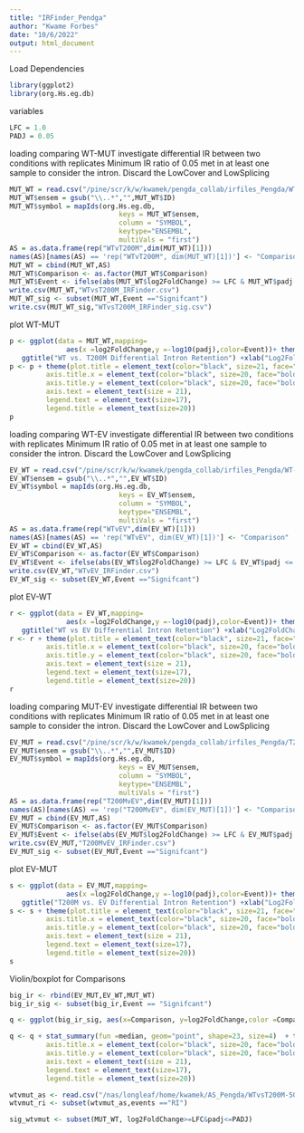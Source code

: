 ```yaml
---
title: "IRFinder_Pendga"
author: "Kwame Forbes"
date: "10/6/2022"
output: html_document
---
```

Load Dependencies
```r
library(ggplot2)
library(org.Hs.eg.db)
```
variables
```r
LFC = 1.0
PADJ = 0.05
```



loading comparing WT-MUT
investigate differential IR between two conditions with replicates 
Minimum IR ratio of  0.05 met in at least one sample to consider the intron.
Discard the LowCover and LowSplicing 
```r
MUT_WT = read.csv("/pine/scr/k/w/kwamek/pengda_collab/irfiles_Pengda/WT-MUT-Analysis_2/MUT_WT_DESeq2.tsv",sep = "\t")
MUT_WT$ensem = gsub("\\..*","",MUT_WT$ID)
MUT_WT$symbol = mapIds(org.Hs.eg.db,
                           keys = MUT_WT$ensem,
                           column = "SYMBOL",
                           keytype="ENSEMBL",
                           multiVals = "first")
AS = as.data.frame(rep("WTvT200M",dim(MUT_WT)[1]))
names(AS)[names(AS) == 'rep("WTvT200M", dim(MUT_WT)[1])'] <- "Comparison"
MUT_WT = cbind(MUT_WT,AS)
MUT_WT$Comparison <- as.factor(MUT_WT$Comparison)
MUT_WT$Event <- ifelse(abs(MUT_WT$log2FoldChange) >= LFC & MUT_WT$padj <= PADJ,"Signifcant","Not Significant")
write.csv(MUT_WT,"WTvsT200M_IRFinder.csv")
MUT_WT_sig <- subset(MUT_WT,Event =="Signifcant")
write.csv(MUT_WT_sig,"WTvsT200M_IRFinder_sig.csv")


```



plot WT-MUT
```r
p <- ggplot(data = MUT_WT,mapping= 
              aes(x =log2FoldChange,y =-log10(padj),color=Event))+ theme_classic() + geom_point() + 
   ggtitle("WT vs. T200M Differential Intron Retention") +xlab("Log2FoldChange") + ylab("-log10(padj)") + scale_color_manual(values=c("black", "red"))
p <- p + theme(plot.title = element_text(color="black", size=21, face="bold.italic"),
         axis.title.x = element_text(color="black", size=20, face="bold"),
         axis.title.y = element_text(color="black", size=20, face="bold"),
         axis.text = element_text(size = 21),
         legend.text = element_text(size=17),
         legend.title = element_text(size=20))
p
```



loading comparing WT-EV
investigate differential IR between two conditions with replicates 
Minimum IR ratio of  0.05 met in at least one sample to consider the intron.
Discard the LowCover and LowSplicing 
```r
EV_WT = read.csv("/pine/scr/k/w/kwamek/pengda_collab/irfiles_Pengda/WT-EV-Analysis_2/EV_WT_DESeq2.tsv",sep = "\t")
EV_WT$ensem = gsub("\\..*","",EV_WT$ID)
EV_WT$symbol = mapIds(org.Hs.eg.db,
                           keys = EV_WT$ensem,
                           column = "SYMBOL",
                           keytype="ENSEMBL",
                           multiVals = "first")
AS = as.data.frame(rep("WTvEV",dim(EV_WT)[1]))
names(AS)[names(AS) == 'rep("WTvEV", dim(EV_WT)[1])'] <- "Comparison"
EV_WT = cbind(EV_WT,AS)
EV_WT$Comparison <- as.factor(EV_WT$Comparison)
EV_WT$Event <- ifelse(abs(EV_WT$log2FoldChange) >= LFC & EV_WT$padj <= PADJ,"Signifcant","Not Significant")
write.csv(EV_WT,"WTvEV_IRFinder.csv")
EV_WT_sig <- subset(EV_WT,Event =="Signifcant")
```
plot EV-WT
```r
r <- ggplot(data = EV_WT,mapping= 
              aes(x =log2FoldChange,y =-log10(padj),color=Event))+ theme_classic() + geom_point() + 
   ggtitle("WT vs EV Differential Intron Retention") +xlab("Log2FoldChange") + ylab("-log10(padj)") + scale_color_manual(values=c("black", "red"))
r <- r + theme(plot.title = element_text(color="black", size=21, face="bold.italic"),
         axis.title.x = element_text(color="black", size=20, face="bold"),
         axis.title.y = element_text(color="black", size=20, face="bold"),
         axis.text = element_text(size = 21),
         legend.text = element_text(size=17),
         legend.title = element_text(size=20)) 
r
```




loading comparing MUT-EV
investigate differential IR between two conditions with replicates 
Minimum IR ratio of  0.05 met in at least one sample to consider the intron.
Discard the LowCover and LowSplicing 
```r
EV_MUT = read.csv("/pine/scr/k/w/kwamek/pengda_collab/irfiles_Pengda/T200M-EV-Analysis_2/EV_MUT_DESeq2.tsv",sep = "\t")
EV_MUT$ensem = gsub("\\..*","",EV_MUT$ID)
EV_MUT$symbol = mapIds(org.Hs.eg.db,
                           keys = EV_MUT$ensem,
                           column = "SYMBOL",
                           keytype="ENSEMBL",
                           multiVals = "first")
AS = as.data.frame(rep("T200MvEV",dim(EV_MUT)[1]))
names(AS)[names(AS) == 'rep("T200MvEV", dim(EV_MUT)[1])'] <- "Comparison"
EV_MUT = cbind(EV_MUT,AS)
EV_MUT$Comparison <- as.factor(EV_MUT$Comparison)
EV_MUT$Event <- ifelse(abs(EV_MUT$log2FoldChange) >= LFC & EV_MUT$padj <= PADJ,"Signifcant","Not Significant")
write.csv(EV_MUT,"T200MvEV_IRFinder.csv")
EV_MUT_sig <- subset(EV_MUT,Event =="Signifcant")
```


plot EV-MUT
```r
s <- ggplot(data = EV_MUT,mapping= 
              aes(x =log2FoldChange,y =-log10(padj),color=Event))+ theme_classic() + geom_point() + 
   ggtitle("T200M vs. EV Differential Intron Retention") +xlab("Log2FoldChange") + ylab("-log10(padj)") + scale_color_manual(values=c("black", "red"))
s <- s + theme(plot.title = element_text(color="black", size=21, face="bold.italic"),
         axis.title.x = element_text(color="black", size=20, face="bold"),
         axis.title.y = element_text(color="black", size=20, face="bold"),
         axis.text = element_text(size = 21),
         legend.text = element_text(size=17),
         legend.title = element_text(size=20)) 
s
```











Violin/boxplot for Comparisons
```r

big_ir <- rbind(EV_MUT,EV_WT,MUT_WT)
big_ir_sig <- subset(big_ir,Event == "Signifcant")

q <- ggplot(big_ir_sig, aes(x=Comparison, y=log2FoldChange,color =Comparison)) + geom_violin()

q <- q + stat_summary(fun =median, geom="point", shape=23, size=4)  + theme(plot.title = element_text(color="black", size=21, face="bold.italic"),
         axis.title.x = element_text(color="black", size=20, face="bold"),
         axis.title.y = element_text(color="black", size=20, face="bold"),
         axis.text = element_text(size = 21),
         legend.text = element_text(size=17),
         legend.title = element_text(size=20)) 

```


```r
wtvmut_as <- read.csv("/nas/longleaf/home/kwamek/AS_Pengda/WTvsT200M-50counts-filtered.csv",sep = ",")
wtvmut_ri <- subset(wtvmut_as,events =="RI")

sig_wtvmut <- subset(MUT_WT, log2FoldChange>=LFC&padj<=PADJ)

```




